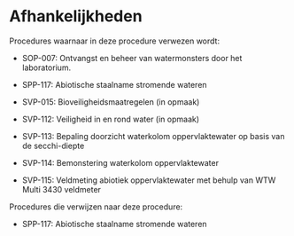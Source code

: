 # Afhankelijkheden

Procedures waarnaar in deze procedure verwezen wordt:

-   SOP-007: Ontvangst en beheer van watermonsters door het laboratorium.

-   SPP-117: Abiotische staalname stromende wateren

-   SVP-015: Bioveiligheidsmaatregelen (in opmaak)

-   SVP-112: Veiligheid in en rond water (in opmaak)

-   SVP-113: Bepaling doorzicht waterkolom oppervlaktewater op basis van de secchi-diepte

-   SVP-114: Bemonstering waterkolom oppervlaktewater

-   SVP-115: Veldmeting abiotiek oppervlaktewater met behulp van WTW Multi 3430 veldmeter

Procedures die verwijzen naar deze procedure:

-   SPP-117: Abiotische staalname stromende wateren
